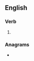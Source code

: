 ==English==

===Verb===
{{head|en|verb form}}

# {{en-past of|infuse}}

===Anagrams===
* {{anagrams|en|a=definsu|fundies}}